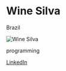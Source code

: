 # Wine Silva

<Location>

Brazil

</Location>

![Wine Silva](./directory_images/Wine_Silva.jpeg)

<Skills>

programming

</Skills>

<Business>

[LinkedIn](https://www.linkedin.com/in/winesilva)

</Business>
